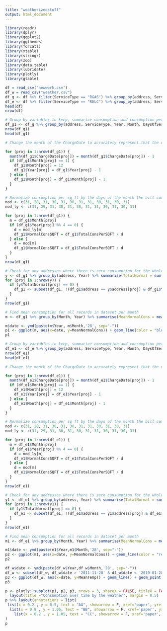 ```yaml
---
title: "weatherizedstuff"
output: html_document
---
```


```r
library(readr)
library(dplyr)
library(ggplot2)
library(ggthemes)
library(forcats)
library(xtable)
library(stringr)
library(zoo)
library(data.table)
library(lubridate)
library(plotly)
library(gtable)
```

```r
df = read_csv("newwork.csv")
df_w = read_csv("weather.csv")
df_g <- df %>% filter(ServiceType == "RGAS") %>% group_by(address, ServiceType, Year, Month) 
df_e <- df %>% filter(ServiceType == "RELC") %>% group_by(address, ServiceType, Year, Month) 
head(df)
nrow(df)
```

```r
# Group by variables to keep, summarize consumption and consumption per SQFT so that there is only one record for a property per month
df_g1 <- df_g %>% group_by(address, ServiceType, Year, Month, DaysOfService, PrimaryID, ChargeDate) %>% summarise(TotalConsumption =sum(Consumption), TotalConsPerSQFT = sum(ConsumptionPerSQFT))
nrow(df_g1)
head(df_g1)
```

```r
# Change the month of the ChargeDate to accurately represent that the utility consumption comes from

for (proj in 1:nrow(df_g1)) {
  month(df_g1$ChargeDate[proj]) = month(df_g1$ChargeDate[proj]) - 1
  if (df_g1$Month[proj] == 1) {
    df_g1$Month[proj] = 12
    df_g1$Year[proj] = df_g1$Year[proj] - 1 
  } else {
    df_g1$Month[proj] = df_g1$Month[proj] - 1 
  }
}

```

```r
# Normalize consumption per sq ft by the days of the month the bill comes from
nod <- c(31, 28, 31, 30, 31, 30, 31, 31, 30, 31, 30, 31)
nod_ly <- c(31, 29, 31, 30, 31, 30, 31, 31, 30, 31, 30, 31)

for (proj in 1:nrow(df_g1)) {
  m = df_g1$Month[proj]
  if (df_g1$Year[proj] %% 4 == 0) {
    d = nod_ly[m]
    df_g1$NormalConsSQFT = df_g1$TotalConsPerSQFT / d
  } else {
    d = nod[m]
    df_g1$NormalConsSQFT = df_g1$TotalConsPerSQFT / d
  }
}
nrow(df_g1)
```

```r
# Check for any addresses where there is zero consumption for the whole year
y <- df_g1 %>% group_by(address, Year) %>% summarise(TotalNormal = sum(NormalConsSQFT))
for (proj in 1:nrow(y)) {
  if (y$TotalNormal[proj] == 0) {
    df_g1 <- subset(df_g1, !(df_g1$address == y$address[proj] & df_g1$Year == y$Year[proj]))
  }
}
nrow(df_g1)
```

```r
# Find mean consumption for all records in dataset per month
m <- df_g1 %>% group_by(Month, Year) %>% summarise(MeanNormalCons = mean(NormalConsSQFT))
```

```r
m$date <- ymd(paste(m$Year, m$Month,'28', sep="-"))
p1 <- ggplot(m, aes(x=date, y=MeanNormalCons)) + geom_line(color = "blue") + geom_point() + labs(x = 'Time', y = 'Mean gas consumption (ccf)', title = 'Mean consumption of gas for CDBG households over time') 
p1
```
```r
# Group by variables to keep, summarize consumption and consumption per SQFT so that there is only one record for a property per month
df_e1 <- df_e %>% group_by(address, ServiceType, Year, Month, DaysOfService, PrimaryID, ChargeDate) %>% summarise(TotalConsumption =sum(Consumption), TotalConsPerSQFT = sum(ConsumptionPerSQFT))
nrow(df_e1)
head(df_e1)
```

```r
# Change the month of the ChargeDate to accurately represent that the utility consumption comes from

for (proj in 1:nrow(df_e1)) {
  month(df_e1$ChargeDate[proj]) = month(df_e1$ChargeDate[proj]) - 1
  if (df_e1$Month[proj] == 1) {
    df_e1$Month[proj] = 12
    df_e1$Year[proj] = df_e1$Year[proj] - 1 
  } else {
    df_e1$Month[proj] = df_e1$Month[proj] - 1 
  }
}

```

```r
# Normalize consumption per sq ft by the days of the month the bill comes from
nod <- c(31, 28, 31, 30, 31, 30, 31, 31, 30, 31, 30, 31)
nod_ly <- c(31, 29, 31, 30, 31, 30, 31, 31, 30, 31, 30, 31)

for (proj in 1:nrow(df_e1)) {
  m = df_e1$Month[proj]
  if (df_e1$Year[proj] %% 4 == 0) {
    d = nod_ly[m]
    df_e1$NormalConsSQFT = df_e1$TotalConsPerSQFT / d
  } else {
    d = nod[m]
    df_e1$NormalConsSQFT = df_e1$TotalConsPerSQFT / d
  }
}
nrow(df_e1)
```

```r
# Check for any addresses where there is zero consumption for the whole year
y1 <- df_e1 %>% group_by(address, Year) %>% summarise(TotalNormal = sum(NormalConsSQFT))
for (proj in 1:nrow(y1)) {
  if (y1$TotalNormal[proj] == 0) {
    df_e1 <- subset(df_e1, !(df_e1$address == y1$address[proj] & df_e1$Year == y1$Year[proj]))
  }
}
nrow(df_e1)
```

```r
# Find mean consumption for all records in dataset per month
m1 <- df_e1 %>% group_by(Month, Year) %>% summarise(MeanNormalCons = mean(NormalConsSQFT))
```

```r
m1$date <- ymd(paste(m1$Year,m1$Month,'28', sep="-"))
p2 <- ggplot(m1, aes(x=date, y=MeanNormalCons)) + geom_line(color = "red") + geom_point() + labs(x = 'Time', y = 'Mean elec. consumption (kwh)', title = 'Mean consumption of electricity for CDBG households over time')
p2
```
```r
df_w$date <- ymd(paste(df_w$Year,df_w$Month,'28', sep="-"))
df_w <- subset(df_w, df_w$date > '2011-11-28' & df_w$date < '2019-01-28')
p3 <- ggplot(df_w, aes(x=date, y=MeanTemp)) + geom_line() + geom_point()
p3
```

```r
p <- plotly::subplot(p1, p2, p3, nrows = 3, shareX = FALSE, titleX = FALSE, shareY = TRUE) %>% 
  layout(title ="Consumption over time by the weather", margin = 0.5)
p %>% layout(annotations = list(
 list(x = 0.2 , y = 0.5, text = "AA", showarrow = F, xref='paper', yref='paper'),
  list(x = 0.8 , y = 1.05, text = "BB", showarrow = F, xref='paper', yref='paper'),
    list(x = 0.2 , y = 1.05, text = "CC", showarrow = F, xref='paper', yref='paper'))
)
p
```
